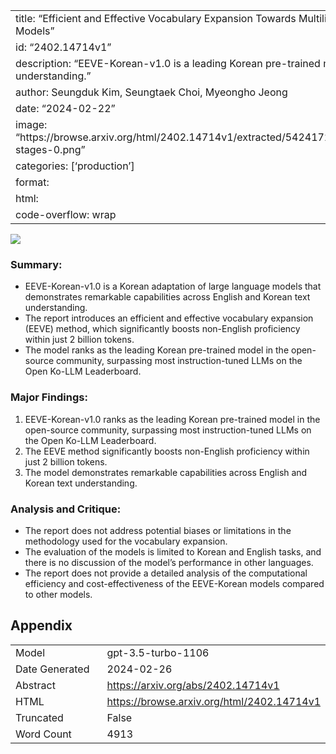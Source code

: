 
---
title: "Efficient and Effective Vocabulary Expansion Towards Multilingual Large Language Models"
id: "2402.14714v1"
description: "EEVE-Korean-v1.0 is a leading Korean pre-trained model for text understanding."
author: Seungduk Kim, Seungtaek Choi, Myeongho Jeong
date: "2024-02-22"
image: "https://browse.arxiv.org/html/2402.14714v1/extracted/5424172/figure_latex/figures/figure-stages-0.png"
categories: ['production']
format:
  html:
    code-overflow: wrap
---

![](https://browse.arxiv.org/html/2402.14714v1/extracted/5424172/figure_latex/figures/figure-stages-0.png)

### **Summary:**
- EEVE-Korean-v1.0 is a Korean adaptation of large language models that demonstrates remarkable capabilities across English and Korean text understanding.
- The report introduces an efficient and effective vocabulary expansion (EEVE) method, which significantly boosts non-English proficiency within just 2 billion tokens.
- The model ranks as the leading Korean pre-trained model in the open-source community, surpassing most instruction-tuned LLMs on the Open Ko-LLM Leaderboard.

### **Major Findings:**
1. EEVE-Korean-v1.0 ranks as the leading Korean pre-trained model in the open-source community, surpassing most instruction-tuned LLMs on the Open Ko-LLM Leaderboard.
2. The EEVE method significantly boosts non-English proficiency within just 2 billion tokens.
3. The model demonstrates remarkable capabilities across English and Korean text understanding.

### **Analysis and Critique:**
- The report does not address potential biases or limitations in the methodology used for the vocabulary expansion.
- The evaluation of the models is limited to Korean and English tasks, and there is no discussion of the model's performance in other languages.
- The report does not provide a detailed analysis of the computational efficiency and cost-effectiveness of the EEVE-Korean models compared to other models.

## Appendix

|          |          |
|----------|----------|
| Model     | gpt-3.5-turbo-1106       |
| Date Generated     | 2024-02-26       |
| Abstract | [https://arxiv.org/abs/2402.14714v1](https://arxiv.org/abs/2402.14714v1)        |
| HTML     | [https://browse.arxiv.org/html/2402.14714v1](https://browse.arxiv.org/html/2402.14714v1)       |
| Truncated       | False       |
| Word Count       | 4913       |